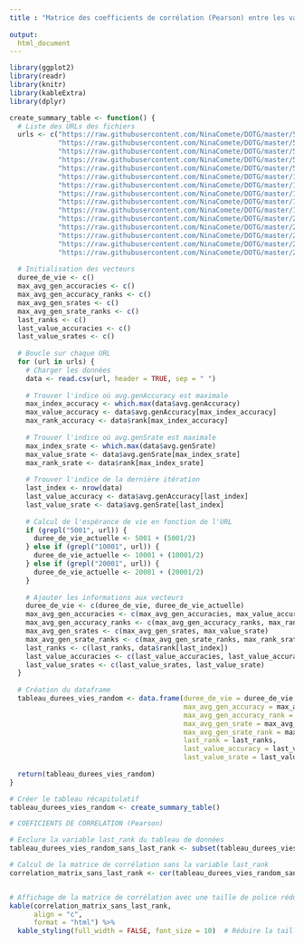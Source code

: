 ```yaml
---
title : "Matrice des coefficients de corrélation (Pearson) entre les variables observées dans les populations d'agents où la transmission est aléatoire (random) et effective (entre générations)"
  
output:
  html_document
---
```


```r

library(ggplot2)
library(readr)
library(knitr)
library(kableExtra)
library(dplyr)

create_summary_table <- function() {
  # Liste des URLs des fichiers
  urls <- c("https://raw.githubusercontent.com/NinaComete/DOTG/master/5001-1-random/average.csv",
            "https://raw.githubusercontent.com/NinaComete/DOTG/master/5001-0.8-random/average.csv",
            "https://raw.githubusercontent.com/NinaComete/DOTG/master/5001-0.6-random/average.csv",
            "https://raw.githubusercontent.com/NinaComete/DOTG/master/5001-0.4-random/average.csv",
            "https://raw.githubusercontent.com/NinaComete/DOTG/master/5001-0.2-random/average.csv",
            "https://raw.githubusercontent.com/NinaComete/DOTG/master/10001-1-random/average.csv",
            "https://raw.githubusercontent.com/NinaComete/DOTG/master/10001-0.8-random/average.csv",
            "https://raw.githubusercontent.com/NinaComete/DOTG/master/10001-0.6-random/average.csv",
            "https://raw.githubusercontent.com/NinaComete/DOTG/master/10001-0.4-random/average.csv",
            "https://raw.githubusercontent.com/NinaComete/DOTG/master/10001-0.2-random/average.csv",
            "https://raw.githubusercontent.com/NinaComete/DOTG/master/20001-1-random/average.csv",
            "https://raw.githubusercontent.com/NinaComete/DOTG/master/20001-0.8-random/average.csv",
            "https://raw.githubusercontent.com/NinaComete/DOTG/master/20001-0.6-random/average.csv",
            "https://raw.githubusercontent.com/NinaComete/DOTG/master/20001-0.4-random/average.csv",
            "https://raw.githubusercontent.com/NinaComete/DOTG/master/20001-0.2-random/average.csv")
  
  # Initialisation des vecteurs
  duree_de_vie <- c()
  max_avg_gen_accuracies <- c()
  max_avg_gen_accuracy_ranks <- c()
  max_avg_gen_srates <- c()
  max_avg_gen_srate_ranks <- c()
  last_ranks <- c()
  last_value_accuracies <- c()
  last_value_srates <- c()
  
  # Boucle sur chaque URL
  for (url in urls) {
    # Charger les données
    data <- read.csv(url, header = TRUE, sep = " ")
    
    # Trouver l'indice où avg.genAccuracy est maximale
    max_index_accuracy <- which.max(data$avg.genAccuracy)
    max_value_accuracy <- data$avg.genAccuracy[max_index_accuracy]
    max_rank_accuracy <- data$rank[max_index_accuracy]
    
    # Trouver l'indice où avg.genSrate est maximale
    max_index_srate <- which.max(data$avg.genSrate)
    max_value_srate <- data$avg.genSrate[max_index_srate]
    max_rank_srate <- data$rank[max_index_srate]
    
    # Trouver l'indice de la dernière itération
    last_index <- nrow(data)
    last_value_accuracy <- data$avg.genAccuracy[last_index]
    last_value_srate <- data$avg.genSrate[last_index]
    
    # Calcul de l'espérance de vie en fonction de l'URL
    if (grepl("5001", url)) {
      duree_de_vie_actuelle <- 5001 + (5001/2)
    } else if (grepl("10001", url)) {
      duree_de_vie_actuelle <- 10001 + (10001/2)
    } else if (grepl("20001", url)) {
      duree_de_vie_actuelle <- 20001 + (20001/2)
    }
    
    # Ajouter les informations aux vecteurs
    duree_de_vie <- c(duree_de_vie, duree_de_vie_actuelle)
    max_avg_gen_accuracies <- c(max_avg_gen_accuracies, max_value_accuracy)
    max_avg_gen_accuracy_ranks <- c(max_avg_gen_accuracy_ranks, max_rank_accuracy)
    max_avg_gen_srates <- c(max_avg_gen_srates, max_value_srate)
    max_avg_gen_srate_ranks <- c(max_avg_gen_srate_ranks, max_rank_srate)
    last_ranks <- c(last_ranks, data$rank[last_index])
    last_value_accuracies <- c(last_value_accuracies, last_value_accuracy)
    last_value_srates <- c(last_value_srates, last_value_srate)
  }
  
  # Création du dataframe
  tableau_durees_vies_random <- data.frame(duree_de_vie = duree_de_vie,
                                           max_avg_gen_accuracy = max_avg_gen_accuracies,
                                           max_avg_gen_accuracy_rank = max_avg_gen_accuracy_ranks,
                                           max_avg_gen_srate = max_avg_gen_srates,
                                           max_avg_gen_srate_rank = max_avg_gen_srate_ranks,
                                           last_rank = last_ranks,
                                           last_value_accuracy = last_value_accuracies,
                                           last_value_srate = last_value_srates)
  
  return(tableau_durees_vies_random)
}

# Créer le tableau récapitulatif
tableau_durees_vies_random <- create_summary_table()

# COEFICIENTS DE CORRELATION (Pearson)

# Exclure la variable last_rank du tableau de données
tableau_durees_vies_random_sans_last_rank <- subset(tableau_durees_vies_random, select = -last_rank)

# Calcul de la matrice de corrélation sans la variable last_rank
correlation_matrix_sans_last_rank <- cor(tableau_durees_vies_random_sans_last_rank)


# Affichage de la matrice de corrélation avec une taille de police réduite
kable(correlation_matrix_sans_last_rank, 
      align = "c", 
      format = "html") %>%
  kable_styling(full_width = FALSE, font_size = 10)  # Réduire la taille de police à 12 points


```

